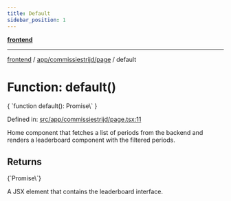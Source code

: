 ```yaml
---
title: Default
sidebar_position: 1
---
```



[**frontend**](../../../..)

***

[frontend](../../../..) / [app/commissiestrijd/page](..) / default

# Function: default()

<CodeBlock language="ts">
{ `function default(): Promise\<Element\>` }
</CodeBlock>

Defined in: [src/app/commissiestrijd/page.tsx:11](https://github.com/svsticky/CommitteeClash/blob/42e3ab31b18c9cdd65955be0ecd3ca0a2cb493b5/frontend/src/app/commissiestrijd/page.tsx#L11)

Home component that fetches a list of periods from the backend
and renders a leaderboard component with the filtered periods.

## Returns
<CodeBlock language="ts">
{`Promise\<Element\>`}
</CodeBlock>

A JSX element that contains the leaderboard interface.
